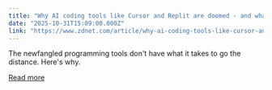 ```yaml
---
title: "Why AI coding tools like Cursor and Replit are doomed - and what comes next"
date: "2025-10-31T15:09:00.000Z"
link: "https://www.zdnet.com/article/why-ai-coding-tools-like-cursor-and-replit-are-doomed-and-what-comes-next/"
---
```


The newfangled programming tools don't have what it takes to go the distance. Here's why.

[Read more](https://www.zdnet.com/article/why-ai-coding-tools-like-cursor-and-replit-are-doomed-and-what-comes-next/)
